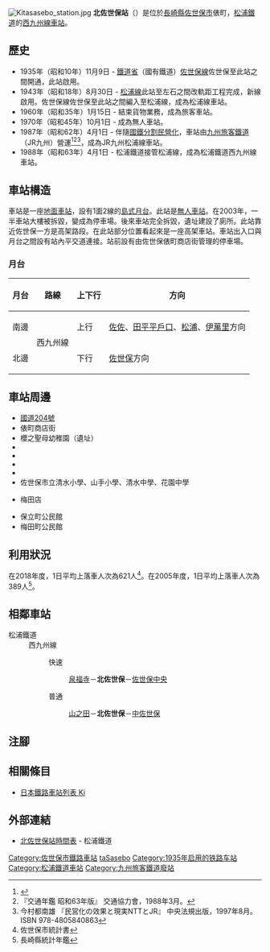 {{NoteTA|G1=Transport
|T=zh-hans:北佐世保站;zh-hk:北佐世保站;zh-tw:北佐世保車站;
|1=zh-hans:北佐世保站;zh-hk:北佐世保站;zh-tw:北佐世保車站;
}}
{{Infobox station
|公司色 = orange
|站名 = 北佐世保
|圖片 =260518 kitasasebostation.jpg
|圖片說明 = 廁所和信號室（2014年）
|日文原名 = 北佐世保
|平假名 = きたさせぼ
|羅馬拼音 = Kita-Sasebo
|副站名 = 
|電報略號 = キサ
|所在地 = {{JPN}}[[長崎縣|長崎縣]][[佐世保市|佐世保市]]俵町
|座標 = {{coord|33|11|13.49|N|129|43|13.66|E|type:railwaystation_region:JP-24|display=inline,title}}
|車站構造 = [[地面車站|地面車站]]
|月台配置 = 1面2線
|啟用年月日 = 1935年（昭和10年）11月9日
|廢站年月日 = 
|乘客人數 = 
|上下車人次 = 621
|統計年度 = 2018
|轉車 = 
|全寬備註 = 
|adjacent = {{Adjacent stations|system=松浦鐵道|line=西九州線|left=山之田|right=中佐世保|note-left=1.1km|note-mid=距離[[有田站|有田]]90.6km|note-right=2.0km}}
}}
[[File:Kitasasebo_station.jpg|thumb]]
'''北佐世保站'''（{{jpn|j=北佐世保駅|hg=きたさせぼえき|rm=Kita-Sasebo eki|f=y}}）是位於[[長崎縣|長崎縣]][[佐世保市|佐世保市]]俵町，[[松浦鐵道|松浦鐵道]]的[[西九州線|西九州線]][[鐵路車站|車站]]。

==歷史==
* 1935年（昭和10年）11月9日 -  [[鐵道省_(日本)|鐵道省]]（國有鐵道）[[佐世保線|佐世保線]]佐世保至此站之間開通，此站啟用。
* 1943年（昭和18年）8月30日 -  [[西九州線|松浦線]]此站至左石之間改軌距工程完成，新線啟用。佐世保線佐世保至此站之間編入至松浦線，成為松浦線車站。
* 1960年（昭和35年）1月15日 - 結束貨物業務，成為旅客車站。
* 1970年（昭和45年）10月1日 - 成為無人車站。
* 1987年（昭和62年）4月1日 - 伴隨[[國鐵分割民營化|國鐵分割民營化]]，車站由[[九州旅客鐵道|九州旅客鐵道]]（JR九州）營運<ref>{{Cite book |  editor=九州鉄道百年祭実行委員会・百年史編纂部会 | title=九州の鉄道100年記念誌 鉄輪の轟き | edition=初版 | year=1988 | publisher=九州旅客鉄道 | language=ja |page=181 }}</ref><ref name="trafic-yearbook-1988">『交通年鑑 昭和63年版』 交通協力會，1988年3月。</ref><ref name="privatization-ntt-jr-1997-8">今村都南雄 『民営化の效果と現実NTTとJR』 中央法規出版，1997年8月。ISBN 978-4805840863</ref>，成為JR九州松浦線車站。
* 1988年（昭和63年）4月1日 - 松浦鐵道接管松浦線，成為松浦鐵道西九州線車站。
==車站構造==
車站是一座[[地面車站|地面車站]]，設有1面2線的[[島式月台|島式月台]]。此站是[[無人車站|無人車站]]。在2003年，一半車站大樓被拆毀，變成為停車場。後來車站完全拆毀，遺址建設了廁所。此站靠近佐世保一方是高架路段。在此站部分位置看起來是一座高架車站。車站出入口與月台之間設有站內平交道連接。站前設有由佐世保俵町商店街管理的停車場。
=== 月台 ===
{| rules="rows" class="wikitable"
!月台!!路線!!上下行!!方向
|-
! 南邊
| rowspan="2"|{{Color|orange|■}}西九州線
| 上行
| [[佐佐車站|佐佐]]、[[田平平戶口車站|田平平戶口]]、[[松浦站_(鹿兒島縣)|松浦]]、[[伊萬里車站|伊萬里]]方向
|-
! 北邊
| 下行
| [[佐世保站|佐世保]]方向
|}

==車站周邊==
*[[國道204號|國道204號]]
*俵町商店街
*櫻之聖母幼稚園（{{Translink|ja|佐世保鉄道|佐世保鐵道}}{{Translink|ja|上佐世保駅|上佐世保站}}遺址）
*{{Translink|ja|長崎県立佐世保中央高等学校|長崎縣立佐世保中央高等學校}}
*{{Translink|ja|聖和女子学院中学校・高等学校|聖和女子學院中學·高等學校}}
*{{Translink|ja|長崎県立佐世保北中学校・高等学校|長崎縣立佐世保北中學·高等學校}}
*{{Translink|ja|佐世保女子高等学校|佐世保女子高等學校}}
*佐世保市立清水小學、山手小學、清水中學、花園中學
*{{Translink|ja|マックスバリュ|MaxValu}}梅田店
*保立町公民館
*梅田町公民館
== 利用狀況==
在2018年度，1日平均上落車人次為621人<ref>佐世保市統計書</ref>。在2005年度，1日平均上落車人次為389人<ref>長崎縣統計年鑑</ref>。

== 相鄰車站 ==
; 松浦鐵道
: 西九州線
::快速
::: [[泉福寺站|泉福寺]]－'''北佐世保'''－[[佐世保中央站|佐世保中央]]
::普通
::: [[山之田站|山之田]]－'''北佐世保'''－[[中佐世保站|中佐世保]]
== 注腳 ==
{{Reflist}}
== 相關條目 ==
* [[日本鐵路車站列表_Ki|日本鐵路車站列表 Ki]]
== 外部連結 ==
* [http://matutetu.com/publics/index/660/ 北佐世保站時間表] {{Wayback|url=http://matutetu.com/publics/index/660/ |date=20190306044342 }}{{ja icon}} - 松浦鐵道

{{西九州線}}
{{DEFAULTSORT:Kita-Sasebo}}
[[Category:佐世保市鐵路車站|Category:佐世保市鐵路車站]]
[[Category:日本鐵路車站_Ki|taSasebo]]
[[Category:1935年启用的铁路车站|Category:1935年启用的铁路车站]]
[[Category:松浦鐵道車站|Category:松浦鐵道車站]]
[[Category:九州旅客鐵道廢站|Category:九州旅客鐵道廢站]]